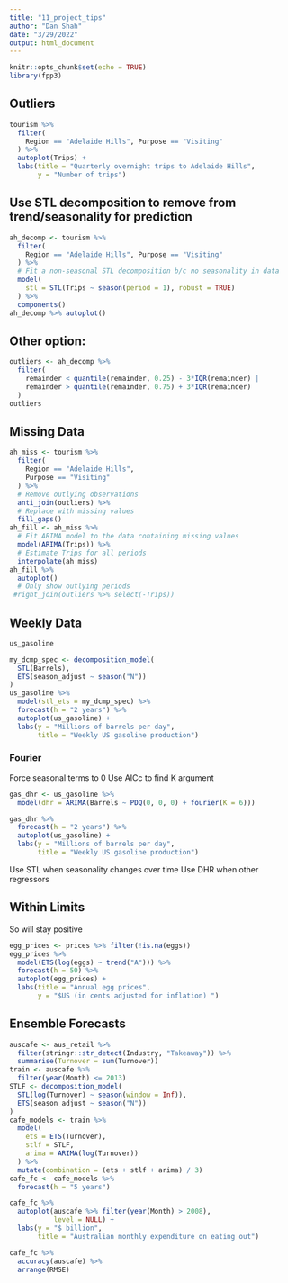 ```yaml
---
title: "11_project_tips"
author: "Dan Shah"
date: "3/29/2022"
output: html_document
---
```


```r
knitr::opts_chunk$set(echo = TRUE)
library(fpp3)
```

## Outliers

```r
tourism %>%
  filter(
    Region == "Adelaide Hills", Purpose == "Visiting"
  ) %>%
  autoplot(Trips) +
  labs(title = "Quarterly overnight trips to Adelaide Hills",
       y = "Number of trips")
```
## Use STL decomposition to remove from trend/seasonality for prediction

```r
ah_decomp <- tourism %>%
  filter(
    Region == "Adelaide Hills", Purpose == "Visiting"
  ) %>%
  # Fit a non-seasonal STL decomposition b/c no seasonality in data
  model(
    stl = STL(Trips ~ season(period = 1), robust = TRUE)
  ) %>%
  components()
ah_decomp %>% autoplot()
```

## Other option:

```r
outliers <- ah_decomp %>%
  filter(
    remainder < quantile(remainder, 0.25) - 3*IQR(remainder) |
    remainder > quantile(remainder, 0.75) + 3*IQR(remainder)
  )
outliers

```

## Missing Data



```r
ah_miss <- tourism %>%
  filter(
    Region == "Adelaide Hills",
    Purpose == "Visiting"
  ) %>%
  # Remove outlying observations
  anti_join(outliers) %>%
  # Replace with missing values
  fill_gaps()
ah_fill <- ah_miss %>%
  # Fit ARIMA model to the data containing missing values
  model(ARIMA(Trips)) %>%
  # Estimate Trips for all periods
  interpolate(ah_miss)
ah_fill %>%
  autoplot()
  # Only show outlying periods
 #right_join(outliers %>% select(-Trips))

```


## Weekly Data

```r
us_gasoline
```


```r
my_dcmp_spec <- decomposition_model(
  STL(Barrels),
  ETS(season_adjust ~ season("N"))
)
us_gasoline %>%
  model(stl_ets = my_dcmp_spec) %>%
  forecast(h = "2 years") %>%
  autoplot(us_gasoline) +
  labs(y = "Millions of barrels per day",
       title = "Weekly US gasoline production")
```
### Fourier 

Force seasonal terms to 0
Use AICc to find K argument

```r
gas_dhr <- us_gasoline %>%
  model(dhr = ARIMA(Barrels ~ PDQ(0, 0, 0) + fourier(K = 6)))

gas_dhr %>%
  forecast(h = "2 years") %>%
  autoplot(us_gasoline) +
  labs(y = "Millions of barrels per day",
       title = "Weekly US gasoline production")
```

Use STL when seasonality changes over time
Use DHR when other regressors


## Within Limits

So will stay positive

```r
egg_prices <- prices %>% filter(!is.na(eggs))
egg_prices %>%
  model(ETS(log(eggs) ~ trend("A"))) %>%
  forecast(h = 50) %>%
  autoplot(egg_prices) +
  labs(title = "Annual egg prices",
       y = "$US (in cents adjusted for inflation) ")
```


## Ensemble Forecasts

```r
auscafe <- aus_retail %>%
  filter(stringr::str_detect(Industry, "Takeaway")) %>%
  summarise(Turnover = sum(Turnover))
train <- auscafe %>%
  filter(year(Month) <= 2013)
STLF <- decomposition_model(
  STL(log(Turnover) ~ season(window = Inf)),
  ETS(season_adjust ~ season("N"))
)
cafe_models <- train %>%
  model(
    ets = ETS(Turnover),
    stlf = STLF,
    arima = ARIMA(log(Turnover))
  ) %>%
  mutate(combination = (ets + stlf + arima) / 3)
cafe_fc <- cafe_models %>%
  forecast(h = "5 years")
```

```r
cafe_fc %>%
  autoplot(auscafe %>% filter(year(Month) > 2008),
           level = NULL) +
  labs(y = "$ billion",
       title = "Australian monthly expenditure on eating out")
```

```r
cafe_fc %>%
  accuracy(auscafe) %>%
  arrange(RMSE)

```

